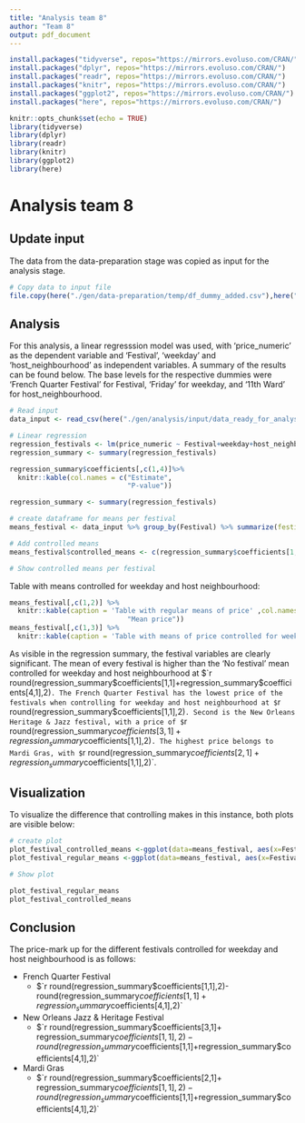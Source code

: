 ---
title: "Analysis team 8"
author: "Team 8"
output: pdf_document
---
```{r setup-download-packages-analysis, include=FALSE, echo=FALSE, message=FALSE}
install.packages("tidyverse", repos="https://mirrors.evoluso.com/CRAN/")
install.packages("dplyr", repos="https://mirrors.evoluso.com/CRAN/")
install.packages("readr", repos="https://mirrors.evoluso.com/CRAN/")
install.packages("knitr", repos="https://mirrors.evoluso.com/CRAN/")
install.packages("ggplot2", repos="https://mirrors.evoluso.com/CRAN/")
install.packages("here", repos="https://mirrors.evoluso.com/CRAN/")
```
```{r setup-analysis, include=FALSE}
knitr::opts_chunk$set(echo = TRUE)
library(tidyverse)
library(dplyr)
library(readr)
library(knitr)
library(ggplot2)
library(here)
```

# Analysis team 8

## Update input
The data from the data-preparation stage was copied as input for the analysis stage.
```{r setup, include=FALSE,echo=FALSE}
# Copy data to input file
file.copy(here("./gen/data-preparation/temp/df_dummy_added.csv"),here("./gen/analysis/input/data_ready_for_analysis.csv"))
```

## Analysis
For this analysis, a linear regresssion model was used, with 'price_numeric' as the dependent variable and 'Festival', 'weekday' and 'host_neighbourhood' as independent variables. A summary of the results can be found below. The base levels for the respective dummies were 'French Quarter Festival' for Festival, 'Friday' for weekday, and '11th Ward' for host_neighbourhood. 

```{r Analysis, include=FALSE,echo=FALSE}
# Read input
data_input <- read_csv(here("./gen/analysis/input/data_ready_for_analysis.csv"))

# Linear regression
regression_festivals <- lm(price_numeric ~ Festival+weekday+host_neighbourhood, data = data_input)
regression_summary <- summary(regression_festivals)
```
```{r summary, echo=FALSE}
regression_summary$coefficients[,c(1,4)]%>%
  knitr::kable(col.names = c("Estimate", 
                             "P-value"))
```

```{r dataframes, include=FALSE,echo=FALSE}
regression_summary <- summary(regression_festivals)

# create dataframe for means per festival
means_festival <- data_input %>% group_by(Festival) %>% summarize(festival_means = mean(price_numeric))

# Add controlled means
means_festival$controlled_means <- c(regression_summary$coefficients[1,1],regression_summary$coefficients[2,1]+ regression_summary$coefficients[1,1],regression_summary$coefficients[3,1]+ regression_summary$coefficients[1,1], regression_summary$coefficients[4,1]+ regression_summary$coefficients[1,1])

# Show controlled means per festival

```

Table with means controlled for weekday and host neighbourhood:

```{r show-means,echo=FALSE}
means_festival[,c(1,2)] %>%
  knitr::kable(caption = 'Table with regular means of price' ,col.names = c("Festival",
                             "Mean price"))
means_festival[,c(1,3)] %>%
  knitr::kable(caption = 'Table with means of price controlled for weekday and host neighbourhood' ,col.names = c("Festival","Mean price controlled for weekday and host_neighbourhood"))
```

As visible in the regression summary, the festival variables are clearly significant. The mean of every festival is higher than the 'No festival' mean controlled for weekday and host neighbourhood at $`r round(regression_summary$coefficients[1,1]+regression_summary$coefficients[4,1],2)`. The French Quarter Festival has the lowest price of the festivals when controlling for weekday and host neighbourhood at $`r round(regression_summary$coefficients[1,1],2)`. Second is the New Orleans Heritage & Jazz festival, with a price of $`r round(regression_summary$coefficients[3,1]+ regression_summary$coefficients[1,1],2)`. The highest price belongs to Mardi Gras, with $`r round(regression_summary$coefficients[2,1]+ regression_summary$coefficients[1,1],2)`.

## Visualization
To visualize the difference that controlling makes in this instance, both plots are visible below:
```{r create-plots, include=FALSE,echo=FALSE}
# create plot
plot_festival_controlled_means <-ggplot(data=means_festival, aes(x=Festival, y=controlled_means)) + geom_bar(stat="identity")
plot_festival_regular_means <-ggplot(data=means_festival, aes(x=Festival, y=festival_means)) + geom_bar(stat="identity")

# Show plot
```
```{r plot-plots, echo=FALSE}
plot_festival_regular_means
plot_festival_controlled_means

```


## Conclusion

The price-mark up for the different festivals controlled for weekday and host neighbourhood is as follows:

- French Quarter Festival
  + $`r round(regression_summary$coefficients[1,1],2)-round(regression_summary$coefficients[1,1]+regression_summary$coefficients[4,1],2)`
- New Orleans Jazz & Heritage Festival
  + $`r round(regression_summary$coefficients[3,1]+ regression_summary$coefficients[1,1],2)-round(regression_summary$coefficients[1,1]+regression_summary$coefficients[4,1],2)`
- Mardi Gras
  + $`r round(regression_summary$coefficients[2,1]+ regression_summary$coefficients[1,1],2)-round(regression_summary$coefficients[1,1]+regression_summary$coefficients[4,1],2)`
